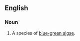 ==English==
===Noun===
{{en-noun|sg=[[Aphanizomenon]] [[flos]]-[[aquae]]}}
# A species of [[blue-green algae]].